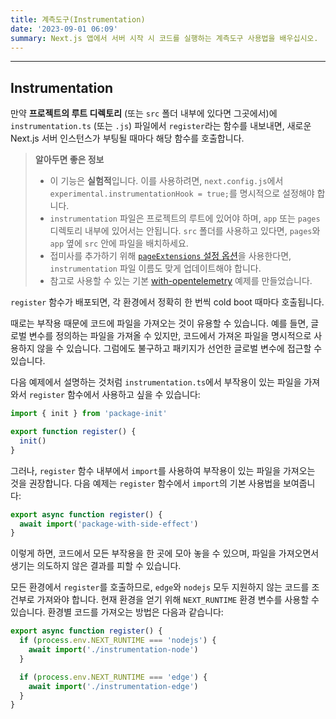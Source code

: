 ```yaml
---
title: 계측도구(Instrumentation)
date: '2023-09-01 06:09'
summary: Next.js 앱에서 서버 시작 시 코드를 실행하는 계측도구 사용법을 배우십시오.
---
```


<TOCInline toc={props.toc} asDisclosure />

---

## Instrumentation

만약 **프로젝트의 루트 디렉토리** (또는 `src` 폴더 내부에 있다면 그곳에서)에 `instrumentation.ts` (또는 `.js`) 파일에서 `register`라는 함수를 내보내면, 새로운 Next.js 서버 인스턴스가 부팅될 때마다 해당 함수를 호출합니다.

> **알아두면 좋은 정보**
>
> - 이 기능은 **실험적**입니다. 이를 사용하려면, `next.config.js`에서 `experimental.instrumentationHook = true;`를 명시적으로 설정해야 합니다.
> - `instrumentation` 파일은 프로젝트의 루트에 있어야 하며, `app` 또는 `pages` 디렉토리 내부에 있어서는 안됩니다. `src` 폴더를 사용하고 있다면, `pages`와 `app` 옆에 `src` 안에 파일을 배치하세요.
> - 접미사를 추가하기 위해 [`pageExtensions` 설정 옵션](https://nextjs.org/docs/app/api-reference/next-config-js/pageExtensions)을 사용한다면, `instrumentation` 파일 이름도 맞게 업데이트해야 합니다.
> - 참고로 사용할 수 있는 기본 [with-opentelemetry](https://github.com/vercel/next.js/tree/canary/examples/with-opentelemetry) 예제를 만들었습니다.

`register` 함수가 배포되면, 각 환경에서 정확히 한 번씩 cold boot 때마다 호출됩니다.

때로는 부작용 때문에 코드에 파일을 가져오는 것이 유용할 수 있습니다. 예를 들면, 글로벌 변수를 정의하는 파일을 가져올 수 있지만, 코드에서 가져온 파일을 명시적으로 사용하지 않을 수 있습니다. 그럼에도 불구하고 패키지가 선언한 글로벌 변수에 접근할 수 있습니다.

다음 예제에서 설명하는 것처럼 `instrumentation.ts`에서 부작용이 있는 파일을 가져와서 `register` 함수에서 사용하고 싶을 수 있습니다:

```ts
import { init } from 'package-init'

export function register() {
  init()
}
```

그러나, `register` 함수 내부에서 `import`를 사용하여 부작용이 있는 파일을 가져오는 것을 권장합니다. 다음 예제는 `register` 함수에서 `import`의 기본 사용법을 보여줍니다:

```ts
export async function register() {
  await import('package-with-side-effect')
}
```

이렇게 하면, 코드에서 모든 부작용을 한 곳에 모아 놓을 수 있으며, 파일을 가져오면서 생기는 의도하지 않은 결과를 피할 수 있습니다.

모든 환경에서 `register`를 호출하므로, `edge`와 `nodejs` 모두 지원하지 않는 코드를 조건부로 가져와야 합니다. 현재 환경을 얻기 위해 `NEXT_RUNTIME` 환경 변수를 사용할 수 있습니다. 환경별 코드를 가져오는 방법은 다음과 같습니다:

```ts
export async function register() {
  if (process.env.NEXT_RUNTIME === 'nodejs') {
    await import('./instrumentation-node')
  }

  if (process.env.NEXT_RUNTIME === 'edge') {
    await import('./instrumentation-edge')
  }
}
```